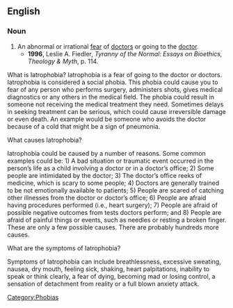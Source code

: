 ==English==

===Noun===
{{wikipedia}}
{{en-noun}}

# An abnormal or irrational [[fear]] of [[doctor]]s or going to the [[doctor]].
#*'''1996''', Leslie A. Fiedler, ''Tyranny of the Normal: Essays on Bioethics, Theology & Myth'', p. 114.
#*:[[Category:Phobias]]


What is Iatrophobia? 
Iatrophobia is a fear of going to the doctor or doctors. Iatrophobia is considered a social phobia. This phobia could cause you to fear of any person who performs surgery, administers shots, gives medical diagnostics or any others in the medical field. The phobia could result in someone not receiving the medical treatment they need. Sometimes delays in seeking treatment can be serious, which could cause irreversible damage or even death. An example would be someone who avoids the doctor because of a cold that might be a sign of pneumonia.

What causes Iatrophobia?

Iatrophobia could be caused by a number of reasons. Some common examples could be: 1) A bad situation or traumatic event occurred in the person’s life as a child involving a doctor or in a doctor’s office; 2) Some people are intimidated by the doctor; 3) The doctor’s office reeks of medicine, which is scary to some people; 4) Doctors are generally trained to be not emotionally available to patients; 5) People are scared of catching other illnesses from the doctor or doctor’s office; 6) People are afraid having procedures performed (i.e., heart surgery); 7) People are afraid of possible negative outcomes from tests doctors perform; and 8) People are afraid of painful things or events, such as needles or resting a broken finger. These are only a few possible causes. There are probably hundreds more causes.

What are the symptoms of Iatrophobia?

Symptoms of Iatrophobia can include breathlessness, excessive sweating, nausea, dry mouth, feeling sick, shaking, heart palpitations, inability to speak or think clearly, a fear of dying, becoming mad or losing control, a sensation of detachment from reality or a full blown anxiety attack.